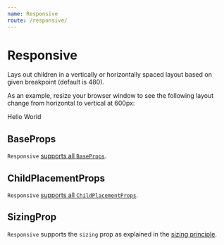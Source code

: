 ```yaml
---
name: Responsive
route: /responsive/
---
```



# Responsive 

Lays out children in a vertically or horizontally spaced layout based on given breakpoint (default is 480). 

As an example, resize your browser window to see the following layout change from horizontal to vertical at 600px:

<Playground>
  <Responsive breakpoint={600}>
    <Flex style={{backgroundColor: "lightskyblue"}}>Hello</Flex>
    <Flex style={{backgroundColor: "lightpink"}}>World</Flex>
  </Responsive>
</Playground>

## BaseProps

`Responsive` [supports all `BaseProps`][common-types].

## ChildPlacementProps

`Responsive` [supports all `ChildPlacementProps`][common-types].

## SizingProp

`Responsive` supports the `sizing` prop as explained in the [sizing principle][principle-sizing].


[common-types]:../common-types/
[principle-spacing]:../principle-spacing/
[principle-sizing]:../principle-sizing/
